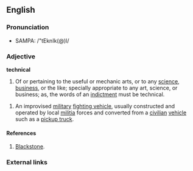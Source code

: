 {{wikipedia}}
==English==

===Pronunciation===
*SAMPA: /"tEknIk(@)l/

===Adjective===
'''technical'''
#Of or pertaining to the useful or mechanic arts, or to any [[science]], [[business]], or the like; specially appropriate to any art, science, or business; as, the words of an [[w:indictment|indictment]] must be technical. 

#An improvised [[military]] [[fighting vehicle]], usually constructed and operated by local [[militia]] forces and converted from a [[civilian]] [[vehicle]] such as a [[pickup truck]].

====References====
#[[w:Blackstone|Blackstone]].

===External links===
{{pedialite}}